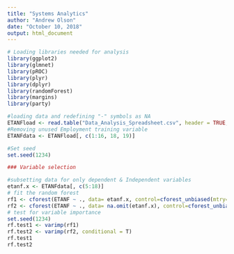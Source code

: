 ```yaml
---
title: "Systems Analytics"
author: "Andrew Olson"
date: "October 10, 2018"
output: html_document
---
```


```r
# Loading libraries needed for analysis
library(ggplot2)
library(glmnet)
library(pROC)
library(plyr)
library(dplyr)
library(randomForest)
library(margins)
library(party)

#loading data and redefining "-" symbols as NA
ETANFload <- read.table("Data_Analysis_Spreadsheet.csv", header = TRUE, sep = ",", na.strings = "-")
#Removing unused Employment training variable
ETANFdata <- ETANFload[, c(1:16, 18, 19)]

#Set seed
set.seed(1234)

```



```r
### Variable selection

#subsetting data for only dependent & Independent variables
etanf.x <- ETANFdata[, c(5:18)]
# fit the random forest
rf1 <- cforest(ETANF ~ ., data= etanf.x, control=cforest_unbiased(mtry=2,ntree=50)) 
rf2 <- cforest(ETANF ~ ., data= na.omit(etanf.x), control=cforest_unbiased(mtry=2,ntree=50))
# test for variable importance
set.seed(1234)
rf.test1 <- varimp(rf1)
rf.test2 <- varimp(rf2, conditional = T)
rf.test1
rf.test2
```
